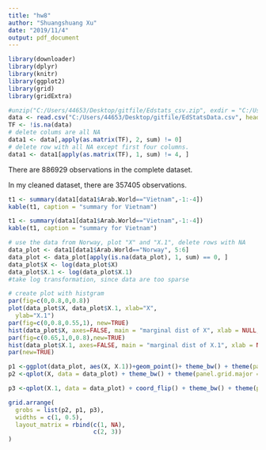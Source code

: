 ```yaml
---
title: "hw8"
author: "Shuangshuang Xu"
date: "2019/11/4"
output: pdf_document
---
```



```r
library(downloader)
library(dplyr)
library(knitr)
library(ggplot2)
library(grid)
library(gridExtra)
```

```r
#unzip("C:/Users/44653/Desktop/gitfile/Edstats_csv.zip", exdir = "C:/Users/44653/Desktop/gitfile")
data <- read.csv("C:/Users/44653/Desktop/gitfile/EdStatsData.csv", header = TRUE, skip = 1, stringsAsFactors = FALSE)
TF <- !is.na(data)
# delete colums are all NA
data1 <- data[,apply(as.matrix(TF), 2, sum) != 0]
# delete row with all NA except first four columns.
data1 <- data1[apply(as.matrix(TF), 1, sum) != 4, ]
```

There are 886929 observations in the complete dataset. 

In my cleaned dataset, there are 357405 observations.

```r
t1 <- summary(data1[data1$Arab.World=="Vietnam",-1:-4])
kable(t1, caption = "summary for Vietnam")
```

```r
t1 <- summary(data1[data1$Arab.World=="Vietnam",-1:-4])
kable(t1, caption = "summary for Vietnam")
```

```r
# use the data from Norway, plot "X" and "X.1", delete rows with NA
data_plot <- data1[data1$Arab.World=="Norway", 5:6]
data_plot <- data_plot[apply(is.na(data_plot), 1, sum) == 0, ]
data_plot$X <- log(data_plot$X)
data_plot$X.1 <- log(data_plot$X.1)
#take log transformation, since data are too sparse

# create plot with histgram
par(fig=c(0,0.8,0,0.8))
plot(data_plot$X, data_plot$X.1, xlab="X",
  ylab="X.1")
par(fig=c(0,0.8,0.55,1), new=TRUE)
hist(data_plot$X, axes=FALSE, main = "marginal dist of X", xlab = NULL, ylab = NULL)
par(fig=c(0.65,1,0,0.8),new=TRUE)
hist(data_plot$X.1, axes=FALSE, main = "marginal dist of X.1", xlab = NULL, ylab = NULL)
par(new=TRUE)
```

```r
p1 <-ggplot(data_plot, aes(X, X.1))+geom_point()+ theme_bw() + theme(panel.grid.major = element_blank(), panel.grid.minor = element_blank())
p2 <-qplot(X, data = data_plot) + theme_bw() + theme(panel.grid.major = element_blank(), panel.grid.minor = element_blank(), panel.border = element_blank()) + theme(axis.title.x=element_blank(), axis.text.x=element_blank(), axis.ticks.x=element_blank(), axis.title.y=element_blank(), axis.text.y=element_blank(), axis.ticks.y=element_blank())

p3 <-qplot(X.1, data = data_plot) + coord_flip() + theme_bw() + theme(panel.grid.major = element_blank(), panel.grid.minor = element_blank(), panel.border = element_blank()) + theme(axis.title.x=element_blank(), axis.text.x=element_blank(), axis.ticks.x=element_blank(), axis.title.y=element_blank(), axis.text.y=element_blank(), axis.ticks.y=element_blank())

grid.arrange(
  grobs = list(p2, p1, p3),
  widths = c(1, 0.5),
  layout_matrix = rbind(c(1, NA),
                        c(2, 3))
)

```

